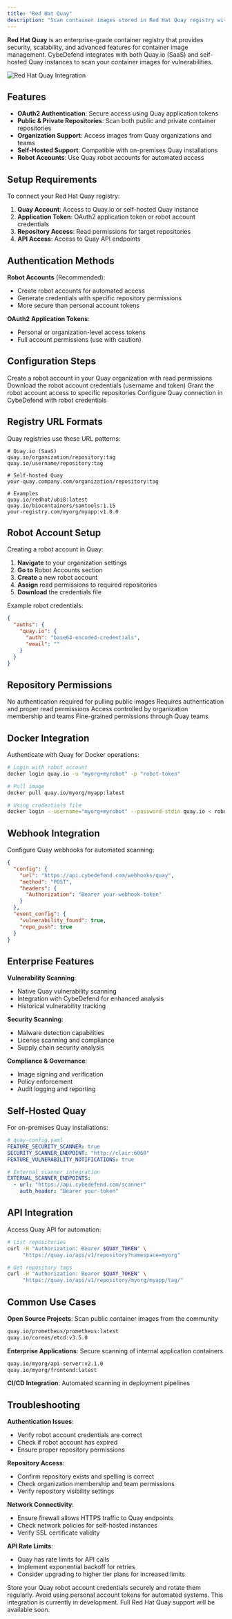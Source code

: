 ```yaml
---
title: "Red Hat Quay"
description: "Scan container images stored in Red Hat Quay registry with secure token authentication and enterprise features support."
---
```


**Red Hat Quay** is an enterprise-grade container registry that provides security, scalability, and advanced features for container image management. CybeDefend integrates with both Quay.io (SaaS) and self-hosted Quay instances to scan your container images for vulnerabilities.

<Frame>
  <img src="/images/container-scanning/integrations/quay.png" alt="Red Hat Quay Integration" style={{ borderRadius: '0.5rem' }} />
</Frame>

## Features

- **OAuth2 Authentication**: Secure access using Quay application tokens
- **Public & Private Repositories**: Scan both public and private container repositories
- **Organization Support**: Access images from Quay organizations and teams
- **Self-Hosted Support**: Compatible with on-premises Quay installations
- **Robot Accounts**: Use Quay robot accounts for automated access

## Setup Requirements

To connect your Red Hat Quay registry:

1. **Quay Account**: Access to Quay.io or self-hosted Quay instance
2. **Application Token**: OAuth2 application token or robot account credentials
3. **Repository Access**: Read permissions for target repositories
4. **API Access**: Access to Quay API endpoints

## Authentication Methods

**Robot Accounts** (Recommended):
- Create robot accounts for automated access
- Generate credentials with specific repository permissions
- More secure than personal account tokens

**OAuth2 Application Tokens**:
- Personal or organization-level access tokens
- Full account permissions (use with caution)

## Configuration Steps

<Steps>
  <Step title="Create Robot Account">
    Create a robot account in your Quay organization with read permissions
  </Step>
  
  <Step title="Generate Credentials">
    Download the robot account credentials (username and token)
  </Step>
  
  <Step title="Configure Registry Access">
    Grant the robot account access to specific repositories
  </Step>
  
  <Step title="Setup CybeDefend">
    Configure Quay connection in CybeDefend with robot credentials
  </Step>
</Steps>

## Registry URL Formats

Quay registries use these URL patterns:

```
# Quay.io (SaaS)
quay.io/organization/repository:tag
quay.io/username/repository:tag

# Self-hosted Quay
your-quay.company.com/organization/repository:tag

# Examples
quay.io/redhat/ubi8:latest
quay.io/biocontainers/samtools:1.15
your-registry.com/myorg/myapp:v1.0.0
```

## Robot Account Setup

Creating a robot account in Quay:

1. **Navigate** to your organization settings
2. **Go to** Robot Accounts section
3. **Create** a new robot account
4. **Assign** read permissions to required repositories
5. **Download** the credentials file

Example robot credentials:
```json
{
  "auths": {
    "quay.io": {
      "auth": "base64-encoded-credentials",
      "email": ""
    }
  }
}
```

## Repository Permissions

<CardGroup cols={2}>
  <Card title="Public Repositories" icon="globe">
    No authentication required for pulling public images
  </Card>
  
  <Card title="Private Repositories" icon="lock">
    Requires authentication and proper read permissions
  </Card>
  
  <Card title="Organization Repositories" icon="building">
    Access controlled by organization membership and teams
  </Card>
  
  <Card title="Team-Based Access" icon="users">
    Fine-grained permissions through Quay teams
  </Card>
</CardGroup>

## Docker Integration

Authenticate with Quay for Docker operations:

```bash
# Login with robot account
docker login quay.io -u "myorg+myrobot" -p "robot-token"

# Pull image
docker pull quay.io/myorg/myapp:latest

# Using credentials file
docker login --username="myorg+myrobot" --password-stdin quay.io < robot-token.txt
```

## Webhook Integration

Configure Quay webhooks for automated scanning:

```json
{
  "config": {
    "url": "https://api.cybedefend.com/webhooks/quay",
    "method": "POST",
    "headers": {
      "Authorization": "Bearer your-webhook-token"
    }
  },
  "event_config": {
    "vulnerability_found": true,
    "repo_push": true
  }
}
```

## Enterprise Features

**Vulnerability Scanning**:
- Native Quay vulnerability scanning
- Integration with CybeDefend for enhanced analysis
- Historical vulnerability tracking

**Security Scanning**:
- Malware detection capabilities
- License scanning and compliance
- Supply chain security analysis

**Compliance & Governance**:
- Image signing and verification
- Policy enforcement
- Audit logging and reporting

## Self-Hosted Quay

For on-premises Quay installations:

```yaml
# quay-config.yaml
FEATURE_SECURITY_SCANNER: true
SECURITY_SCANNER_ENDPOINT: "http://clair:6060"
FEATURE_VULNERABILITY_NOTIFICATIONS: true

# External scanner integration
EXTERNAL_SCANNER_ENDPOINTS:
  - url: "https://api.cybedefend.com/scanner"
    auth_header: "Bearer your-token"
```

## API Integration

Access Quay API for automation:

```bash
# List repositories
curl -H "Authorization: Bearer $QUAY_TOKEN" \
     "https://quay.io/api/v1/repository?namespace=myorg"

# Get repository tags
curl -H "Authorization: Bearer $QUAY_TOKEN" \
     "https://quay.io/api/v1/repository/myorg/myapp/tag/"
```

## Common Use Cases

**Open Source Projects**: Scan public container images from the community
```bash
quay.io/prometheus/prometheus:latest
quay.io/coreos/etcd:v3.5.0
```

**Enterprise Applications**: Secure scanning of internal application containers
```bash
quay.io/myorg/api-server:v2.1.0
quay.io/myorg/frontend:latest
```

**CI/CD Integration**: Automated scanning in deployment pipelines

## Troubleshooting

**Authentication Issues**:
- Verify robot account credentials are correct
- Check if robot account has expired
- Ensure proper repository permissions

**Repository Access**:
- Confirm repository exists and spelling is correct
- Check organization membership and team permissions
- Verify repository visibility settings

**Network Connectivity**:
- Ensure firewall allows HTTPS traffic to Quay endpoints
- Check network policies for self-hosted instances
- Verify SSL certificate validity

**API Rate Limits**:
- Quay has rate limits for API calls
- Implement exponential backoff for retries
- Consider upgrading to higher tier plans for increased limits

<Warning>
Store your Quay robot account credentials securely and rotate them regularly. Avoid using personal account tokens for automated systems.
</Warning>

<Note>
This integration is currently in development. Full Red Hat Quay support will be available soon.
</Note>

